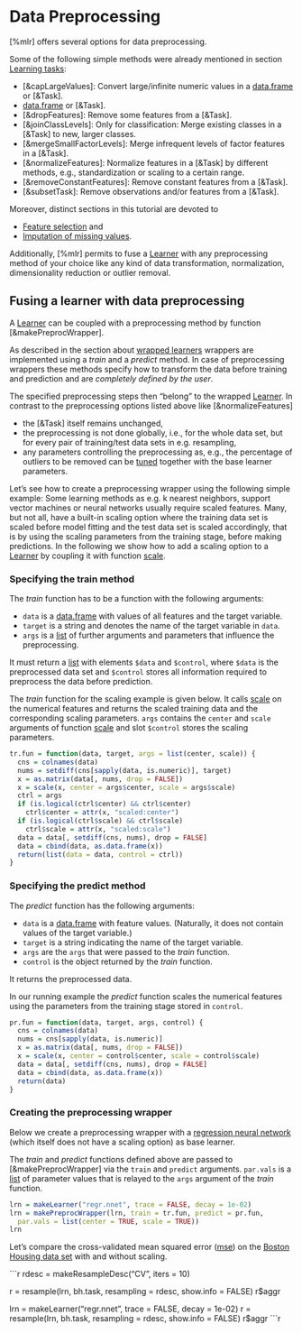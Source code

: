 # Data Preprocessing

[%mlr] offers several options for data preprocessing.

Some of the following simple methods were already mentioned in section
[Learning tasks](task.md):

* [&capLargeValues]: Convert large/infinite numeric values in a [data.frame](&base::data.frame)
  or [&Task].
* [&createDummyFeatures]: Generate dummy variables for factor features in a
  [data.frame](&base::data.frame) or [&Task].
* [&dropFeatures]: Remove some features from a [&Task].
* [&joinClassLevels]: Only for classification: Merge existing classes in a [&Task] to
  new, larger classes.
* [&mergeSmallFactorLevels]: Merge infrequent levels of factor features in a [&Task].
* [&normalizeFeatures]: Normalize features in a [&Task] by different methods, e.g.,
  standardization or scaling to a certain range.
* [&removeConstantFeatures]: Remove constant features from a [&Task].
* [&subsetTask]: Remove observations and/or features from a [&Task].

Moreover, distinct sections in this tutorial are devoted to

* [Feature selection](feature_selection.md) and
* [Imputation of missing values](impute.md).

Additionally, [%mlr] permits to fuse a [Learner](&makeLearner) with any preprocessing method
of your choice like any kind of data transformation, normalization, dimensionality reduction
or outlier removal.


## Fusing a learner with data preprocessing

A [Learner](&makeLearner) can be coupled with a preprocessing method by function 
[&makePreprocWrapper].

As described in the section about [wrapped learners](wrapper.md) wrappers are implemented
using a *train* and a *predict* method.
In case of preprocessing wrappers these methods specify how to transform the data before
training and prediction and are *completely defined by the user*.

The specified preprocessing steps then "belong" to the wrapped [Learner](&makeLearner).
In contrast to the preprocessing options listed above like [&normalizeFeatures]

* the [&Task] itself remains unchanged,
* the preprocessing is not done globally, i.e., for the whole data set, but for every pair of
  training/test data sets in e.g. resampling,
* any parameters controlling the preprocessing as, e.g., the percentage of outliers to be removed
  can be [tuned](tune.md) together with the base learner parameters.

Let's see how to create a preprocessing wrapper using the following simple example:
Some learning methods as e.g. k nearest neighbors, support vector machines or neural networks
usually require scaled features.
Many, but not all, have a built-in scaling option where the training data set is scaled before
model fitting and the test data set is scaled accordingly, that is by using the scaling
parameters from the training stage, before making predictions.
In the following we show how to add a scaling option to a [Learner](&makeLearner) by coupling
it with function [scale](&base::scale).


### Specifying the train method

The *train* function has to be a function with the following arguments:

* ``data`` is a [data.frame](&base::data.frame) with values of all features and
  the target variable.
* ``target`` is a string and denotes the name of the target variable in ``data``.
* ``args`` is a [list](&base::list) of further arguments and parameters that influence the
  preprocessing.

It must return a [list](&base::list) with elements ``$data`` and ``$control``,
where ``$data`` is the preprocessed data set and ``$control`` stores all information required
to preprocess the data before prediction.

The *train* function for the scaling example is given below. It calls [scale](&base::scale) on the
numerical features and returns the scaled training data and the corresponding scaling parameters.
``args`` contains the ``center`` and ``scale`` arguments of function [scale](&base::scale)
and slot ``$control`` stores the scaling parameters.


```r
tr.fun = function(data, target, args = list(center, scale)) {
  cns = colnames(data)
  nums = setdiff(cns[sapply(data, is.numeric)], target)
  x = as.matrix(data[, nums, drop = FALSE])
  x = scale(x, center = args$center, scale = args$scale)
  ctrl = args
  if (is.logical(ctrl$center) && ctrl$center)
    ctrl$center = attr(x, "scaled:center")
  if (is.logical(ctrl$scale) && ctrl$scale)
    ctrl$scale = attr(x, "scaled:scale")
  data = data[, setdiff(cns, nums), drop = FALSE]
  data = cbind(data, as.data.frame(x))
  return(list(data = data, control = ctrl))
}
```


### Specifying the predict method

The *predict* function has the following arguments:

* ``data`` is a [data.frame](&base::data.frame) with feature values.
  (Naturally, it does not contain values of the target variable.)
* ``target`` is a string indicating the name of the target variable.
* ``args`` are the ``args`` that were passed to the *train* function.
* ``control`` is the object returned by the *train* function.

It returns the preprocessed data.

In our running example the *predict* function scales the numerical features using the
parameters from the training stage stored in ``control``.

```r
pr.fun = function(data, target, args, control) {
  cns = colnames(data)
  nums = cns[sapply(data, is.numeric)]
  x = as.matrix(data[, nums, drop = FALSE])
  x = scale(x, center = control$center, scale = control$scale)
  data = data[, setdiff(cns, nums), drop = FALSE]  
  data = cbind(data, as.data.frame(x))
  return(data)
}
```


### Creating the preprocessing wrapper

Below we create a preprocessing wrapper with a [regression neural network](&nnet::nnet) (which
itself does not have a scaling option) as base learner.

The *train* and *predict* functions defined above are passed to [&makePreprocWrapper] via
the ``train`` and ``predict`` arguments.
``par.vals`` is a [list](&base::list) of parameter values that is relayed to the ``args``
argument of the *train* function.

```r
lrn = makeLearner("regr.nnet", trace = FALSE, decay = 1e-02)
lrn = makePreprocWrapper(lrn, train = tr.fun, predict = pr.fun,
  par.vals = list(center = TRUE, scale = TRUE))
lrn
```

Let's compare the cross-validated mean squared error ([mse](measures.md)) on the
[Boston Housing data set](&mlbench::BostonHousing) with and without scaling.

```r
rdesc = makeResampleDesc("CV", iters = 10)

r = resample(lrn, bh.task, resampling = rdesc, show.info = FALSE)
r$aggr

lrn = makeLearner("regr.nnet", trace = FALSE, decay = 1e-02)
r = resample(lrn, bh.task, resampling = rdesc, show.info = FALSE)
r$aggr
```r
